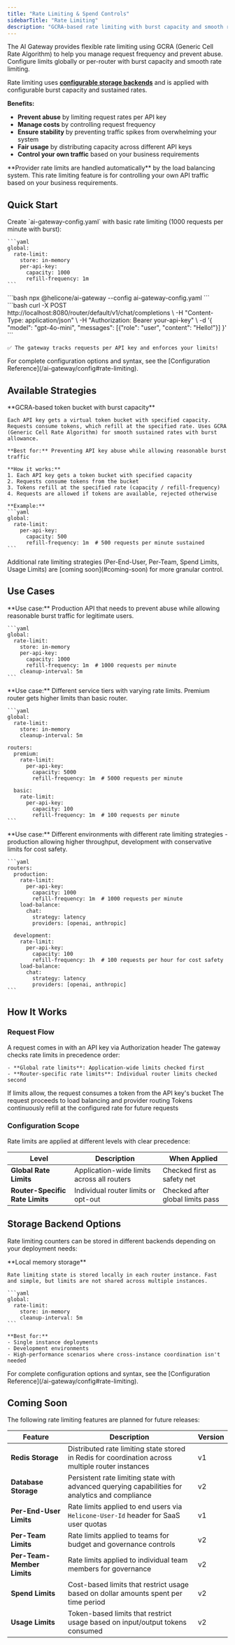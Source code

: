 ```yaml
---
title: "Rate Limiting & Spend Controls"
sidebarTitle: "Rate Limiting"
description: "GCRA-based rate limiting with burst capacity and smooth request throttling"
---
```


The AI Gateway provides flexible rate limiting using GCRA (Generic Cell Rate Algorithm) to help you manage request frequency and prevent abuse. Configure limits globally or per-router with burst capacity and smooth rate limiting.

Rate limiting uses **[configurable storage backends](#storage-backend-options)** and is applied with configurable burst capacity and sustained rates.

**Benefits:**
- **Prevent abuse** by limiting request rates per API key
- **Manage costs** by controlling request frequency  
- **Ensure stability** by preventing traffic spikes from overwhelming your system
- **Fair usage** by distributing capacity across different API keys
- **Control your own traffic** based on your business requirements

<Info>
  **Provider rate limits are handled automatically** by the load balancing system. This rate limiting feature is for controlling your own API traffic based on your business requirements.
</Info>

## Quick Start

<Steps>
  <Step title="Create your configuration">
    Create `ai-gateway-config.yaml` with basic rate limiting (1000 requests per minute with burst):

    ```yaml
    global:
      rate-limit:
        store: in-memory
        per-api-key:
          capacity: 1000
          refill-frequency: 1m
    ```
  </Step>

  <Step title="Start the gateway">
    ```bash
    npx @helicone/ai-gateway --config ai-gateway-config.yaml
    ```
  </Step>

  <Step title="Test rate limiting">
    ```bash
    curl -X POST http://localhost:8080/router/default/v1/chat/completions \
      -H "Content-Type: application/json" \
      -H "Authorization: Bearer your-api-key" \
      -d '{
        "model": "gpt-4o-mini",
        "messages": [{"role": "user", "content": "Hello!"}]
      }'
    ```
    
    ✅ The gateway tracks requests per API key and enforces your limits!
  </Step>
</Steps>

<Note>
  For complete configuration options and syntax, see the [Configuration Reference](/ai-gateway/config#rate-limiting).
</Note>

## Available Strategies

<AccordionGroup>
  <Accordion title="Per-API-Key Rate Limiting - Default" icon="key">
    **GCRA-based token bucket with burst capacity**
    
    Each API key gets a virtual token bucket with specified capacity. Requests consume tokens, which refill at the specified rate. Uses GCRA (Generic Cell Rate Algorithm) for smooth sustained rates with burst allowance.
    
    **Best for:** Preventing API key abuse while allowing reasonable burst traffic
    
    **How it works:**
    1. Each API key gets a token bucket with specified capacity
    2. Requests consume tokens from the bucket
    3. Tokens refill at the specified rate (capacity / refill-frequency)
    4. Requests are allowed if tokens are available, rejected otherwise
    
    **Example:**
    ```yaml
    global:
      rate-limit:
        per-api-key:
          capacity: 500
          refill-frequency: 1m  # 500 requests per minute sustained
    ```
  </Accordion>
</AccordionGroup>

<Note>
  Additional rate limiting strategies (Per-End-User, Per-Team, Spend Limits, Usage Limits) are [coming soon](#coming-soon) for more granular control.
</Note>

## Use Cases

<Tabs>
  <Tab title="Production API - Abuse Prevention">
    **Use case:** Production API that needs to prevent abuse while allowing reasonable burst traffic for legitimate users.

    ```yaml
    global:
      rate-limit:
        store: in-memory
        per-api-key:
          capacity: 1000
          refill-frequency: 1m  # 1000 requests per minute
        cleanup-interval: 5m
    ```
  </Tab>

  <Tab title="Multi-Tier Service">
    **Use case:** Different service tiers with varying rate limits. Premium router gets higher limits than basic router.

    ```yaml
    global:
      rate-limit:
        store: in-memory
        cleanup-interval: 5m
    
    routers:
      premium:
        rate-limit:
          per-api-key:
            capacity: 5000
            refill-frequency: 1m  # 5000 requests per minute
      
      basic:
        rate-limit:
          per-api-key:
            capacity: 100
            refill-frequency: 1m  # 100 requests per minute
    ```
  </Tab>

  <Tab title="Cost Control by Environment">
    **Use case:** Different environments with different rate limiting strategies - production allowing higher throughput, development with conservative limits for cost safety.

    ```yaml
    routers:
      production:
        rate-limit:
          per-api-key:
            capacity: 1000
            refill-frequency: 1m  # 1000 requests per minute
        load-balance:
          chat:
            strategy: latency
            providers: [openai, anthropic]
      
      development:
        rate-limit:
          per-api-key:
            capacity: 100
            refill-frequency: 1h  # 100 requests per hour for cost safety
        load-balance:
          chat:
            strategy: latency
            providers: [openai, anthropic]
    ```
  </Tab>
</Tabs>

## How It Works

### Request Flow

<Steps>
  <Step title="Request Arrives">
    A request comes in with an API key via Authorization header
  </Step>
  
  <Step title="Rate Limit Check">
    The gateway checks rate limits in precedence order:
    
    - **Global rate limits**: Application-wide limits checked first
    - **Router-specific rate limits**: Individual router limits checked second
  </Step>
  
  <Step title="Token Consumption">
    If limits allow, the request consumes a token from the API key's bucket
  </Step>
  
  <Step title="Request Processing">
    The request proceeds to load balancing and provider routing
  </Step>
  
  <Step title="Token Refill">
    Tokens continuously refill at the configured rate for future requests
  </Step>
</Steps>

### Configuration Scope

Rate limits are applied at different levels with clear precedence:

| Level | Description | When Applied |
|-------|-------------|--------------|
| **Global Rate Limits** | Application-wide limits across all routers | Checked first as safety net |
| **Router-Specific Rate Limits** | Individual router limits or opt-out | Checked after global limits pass |

## Storage Backend Options

Rate limiting counters can be stored in different backends depending on your deployment needs:

<AccordionGroup>
  <Accordion title="In-Memory Storage" icon="memory">
    **Local memory storage**
    
    Rate limiting state is stored locally in each router instance. Fast and simple, but limits are not shared across multiple instances.
    
    ```yaml
    global:
      rate-limit:
        store: in-memory
        cleanup-interval: 5m
    ```
    
    **Best for:**
    - Single instance deployments
    - Development environments
    - High-performance scenarios where cross-instance coordination isn't needed
  </Accordion>
</AccordionGroup>

<Note>
  For complete configuration options and syntax, see the [Configuration Reference](/ai-gateway/config#rate-limiting).
</Note>

## Coming Soon

The following rate limiting features are planned for future releases:

| Feature | Description | Version |
|---------|-------------|---------|
| **Redis Storage** | Distributed rate limiting state stored in Redis for coordination across multiple router instances | v1 |
| **Database Storage** | Persistent rate limiting state with advanced querying capabilities for analytics and compliance | v2 |
| **Per-End-User Limits** | Rate limits applied to end users via `Helicone-User-Id` header for SaaS user quotas | v1 |
| **Per-Team Limits** | Rate limits applied to teams for budget and governance controls | v2 |
| **Per-Team-Member Limits** | Rate limits applied to individual team members for governance | v2 |
| **Spend Limits** | Cost-based limits that restrict usage based on dollar amounts spent per time period | v2 |
| **Usage Limits** | Token-based limits that restrict usage based on input/output tokens consumed | v2 |